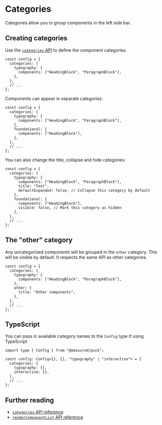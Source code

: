 # Categories

Categories allow you to group components in the left side bar.

## Creating categories

Use the [`categories` API](/docs/api-reference/configuration/config#categories) to define the component categories.

```tsx {2-6} copy showLineNumbers
const config = {
  categories: {
    typography: {
      components: ["HeadingBlock", "ParagraphBlock"],
    },
  },
  // ...
};
```

Components can appear in separate categories:

```tsx /HeadingBlock/ copy showLineNumbers
const config = {
  categories: {
    typography: {
      components: ["HeadingBlock", "ParagraphBlock"],
    },
    foundational: {
      components: ["HeadingBlock"],
    },
  },
  // ...
};
```

You can also change the title, collapse and hide categories:

```tsx {5,6,10} copy showLineNumbers
const config = {
  categories: {
    typography: {
      components: ["HeadingBlock", "ParagraphBlock"],
      title: "Text",
      defaultExpanded: false, // Collapse this category by default
    },
    foundational: {
      components: ["HeadingBlock"],
      visible: false, // Mark this category as hidden
    },
  },
  // ...
};
```

## The "other" category

Any uncategorized components will be grouped in the `other` category. This will be visible by default. It respects the same API as other categories.

```tsx {6-8} copy showLineNumbers
const config = {
  categories: {
    typography: {
      components: ["HeadingBlock", "ParagraphBlock"],
    },
    other: {
      title: "Other components",
    },
  },
  // ...
};
```

## TypeScript

You can pass in available category names to the `Config` type if using TypeScript

```tsx copy {3}
import type { Config } from "@measured/puck";

const config: Config<{}, {}, "typography" | "interactive"> = {
  categories: {
    typography: {},
    interactive: {},
  },
  // ...
};
```

## Further reading

- [`categories` API reference](/docs/api-reference/configuration/config#categories)
- [`renderComponentList` API reference](/docs/api-reference/components/puck#rendercomponentlistparams)
